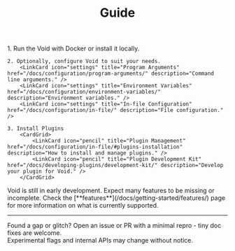 ﻿---
title: Guide
description: Learn how to configure and use Void Proxy.
tableOfContents: false
---


<Steps>
    1. Run the Void with Docker or install it locally.
        <CardGrid>
            <LinkCard icon="seti:docker" title="Docker" href="/docs/containers/#running-void-in-docker" description="Run Void using Docker containers." />
            <LinkCard icon="right-caret" title="Installation" href="/docs/getting-started/running/" description="Install Void locally." />
        </CardGrid>

    2. Optionally, configure Void to suit your needs.
        <LinkCard icon="settings" title="Program Arguments" href="/docs/configuration/program-arguments/" description="Command line arguments." />
        <LinkCard icon="settings" title="Environment Variables" href="/docs/configuration/environment-variables/" description="Environment variables." />
        <LinkCard icon="settings" title="In-file Configuration" href="/docs/configuration/in-file/" description="File configuration." />

    3. Install Plugins
        <CardGrid>
            <LinkCard icon="pencil" title="Plugin Management" href="/docs/configuration/in-file/#plugins-installation" description="How to install and manage plugins." />
            <LinkCard icon="pencil" title="Plugin Development Kit" href="/docs/developing-plugins/development-kit/" description="Develop your plugin for Void." />
        </CardGrid>
</Steps>


<Aside type="danger">
    Void is still in early development. Expect many features to be missing or incomplete.  
    Check the [**features**](/docs/getting-started/features/) page for more information on what is currently supported.
</Aside>

---

Found a gap or glitch? Open an issue or PR with a minimal repro - tiny doc fixes are welcome.  
Experimental flags and internal APIs may change without notice.